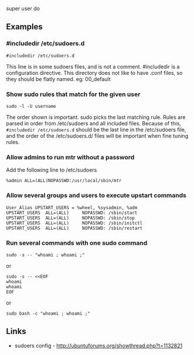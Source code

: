 super user do

== Examples ==

=== #includedir /etc/sudoers.d ===
 #includedir /etc/sudoers.d

This line is in some sudoers files, and is not a comment.  #includedir is a configuration directive.  This directory does not like to have .conf files, so they should be flatly named.  eg: 00_default

=== Show sudo rules that match for the given user ===
 sudo -l -U username

The order shown is important.  sudo picks the last matching rule.  Rules are parsed in order from /etc/sudoers and all included files.  Because of this, <tt>#includedir /etc/sudoers.d</tt> should be the last line in the /etc/sudoers file, and the order of the /etc/sudoers.d/ files will be important when fine tuning rules.

=== Allow admins to run mtr without a password ===
Add the following line to /etc/sudoers
 %admin ALL=(ALL)NOPASSWD:/usr/local/sbin/mtr

=== Allow several groups and users to execute upstart commands ===

 User_Alias UPSTART_USERS = %wheel, %sysadmin, %adm
 UPSTART_USERS  ALL=(ALL)     NOPASSWD: /sbin/start
 UPSTART_USERS  ALL=(ALL)     NOPASSWD: /sbin/stop
 UPSTART_USERS  ALL=(ALL)     NOPASSWD: /sbin/initctl
 UPSTART_USERS  ALL=(ALL)     NOPASSWD: /sbin/restart

=== Run several commands  with one sudo command ===

 sudo -s -- "whoami ; whoami ;"

or

 sudo -s -- <<EOF
 whoami
 whoami
 EOF

or

 sudo bash -c "whoami ; whoami ;"

== Links ==

* sudoers config - http://ubuntuforums.org/showthread.php?t=1132821
